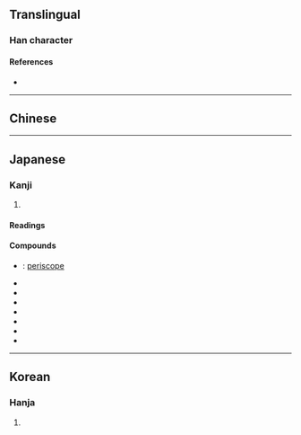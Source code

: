 {{also|濳|潛}}
{{character info/new}}
==Translingual==

===Han character===
{{Han char|rn=85|rad=水|as=12|sn=15|four=|canj=EQOA|ids=⿰氵替}}

====References====
* {{Han ref|kx=0649.100|dkj=18241|dj=1059.050|hdz=31734.130|uh=6F5C|ud=28508}}

----

==Chinese==
{{zh-see|潛}}

----

==Japanese==
{{ja-kanji forms|潜|潛}}

===Kanji===
{{ja-kanji|grade=c|rs=水12|kyu=潛}}

# {{defn|lang=ja|sort=水12}}

====Readings====
{{ja-readings
|goon=ぜん
|kanon=せん
|kun=ひそ-む, もぐ-る
}}

====Compounds====
* {{ja-r|潜望鏡|せんぼうきょう}}: [[periscope]]
* {{ja-r|潜行|せんこう}}
* {{ja-r|潜在|せんざい}}
* {{ja-r|潜水|せんすい}}
* {{ja-r|潜水艇|せんすいてい}}
* {{ja-r|潜水夫|せんすいふ}}
* {{ja-r|潜入|せんにゅう}}
* {{ja-r|潜伏|せんぷく}}

----

==Korean==

===Hanja===
{{ko-hanja|hangeul=잠|eumhun=|rv=jam|mr=cham|y=cam}}

# {{defn|lang=ko|sort=水12}}